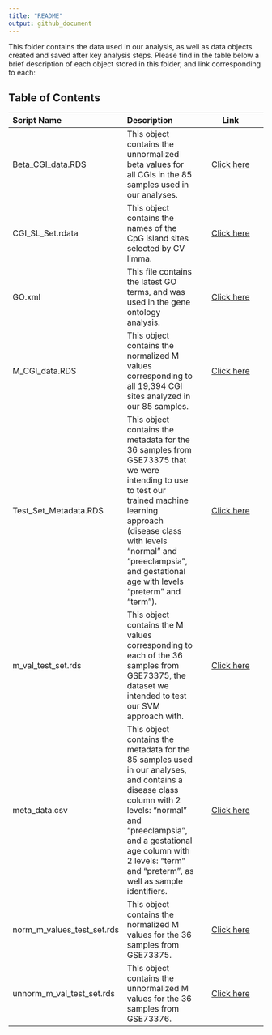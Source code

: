 ```yaml
---
title: "README"
output: github_document
---
```


This folder contains the data used in our analysis, as well as data objects created and saved after key analysis steps. Please find in the table below a brief description of each object stored in this folder, and link corresponding to each:

## Table of Contents

Script Name | Description | Link
:------------ | :------------------------ | :----------------------------------:
Beta_CGI_data.RDS | This object contains the unnormalized beta values for all CGIs in the 85 samples used in our analyses. | [Click here](Beta_CGI_data.RDS)
CGI_SL_Set.rdata | This object contains the names of the CpG island sites selected by CV limma. | [Click here](CGI_SL_Set.rdata)
GO.xml | This file contains the latest GO terms, and was used in the gene ontology analysis. | [Click here](GO.xml)
M_CGI_data.RDS | This object contains the normalized M values corresponding to all 19,394 CGI sites analyzed in our 85 samples. | [Click here](M_CGI_data.RDS)
Test_Set_Metadata.RDS | This object contains the metadata for the 36 samples from GSE73375 that we were intending to use to test our trained machine learning approach (disease class with levels "normal" and "preeclampsia", and gestational age with levels "preterm" and "term"). | [Click here](Test_Set_Metadata.RDS)
m_val_test_set.rds | This object contains the M values corresponding to each of the 36 samples from GSE73375, the dataset we intended to test our SVM approach with. | [Click here](m_val_test_set.RDS)
meta_data.csv | This object contains the metadata for the 85 samples used in our analyses, and contains a disease class column with 2 levels: "normal" and "preeclampsia", and a gestational age column with 2 levels: "term" and "preterm", as well as sample identifiers. | [Click here](meta_data.csv)
norm_m_values_test_set.rds | This object contains the normalized M values for the 36 samples from GSE73375. | [Click here](norm_m_values_test_set.rds)
unnorm_m_val_test_set.rds | This object contains the unnormalized M values for the 36 samples from GSE73376. | [Click here](unnorm_m_val_test_set.rds)


